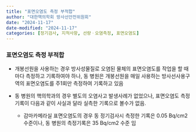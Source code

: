 ```yaml
---
title: "표면오염도 측정 부적합"
author: "대한핵의학회 방사선안전위원회"
date: "2024-11-17"
date-modified: "2024-11-17"
categories: [정기검사, 지적사항, 선량ㆍ오염측정, 표면오염도]
---
```


### 표면오염도 측정 부적합

-   개봉선원을 사용하는 경우 방사성물질로 오염된 물체의 표면오염도를 작업을 할 때마다 측정하고 기록하여야 하나, 동 병원은 개봉선원을 매일 사용하는 방사선사용구역의 표면오염도를 주1회만 측정하여 기록하고 있음

-   동 병원의 핵의학과의 경우 별도의 오염사고 발생사례가 없었으나, 표면오염도 측정기록이 다음과 같이 사실과 달라 실측한 기록으로 볼수가 없음.

    -   감마카메라실 표면오염도의 경우 동 정기검사시 측정한 기록은 0.05 Bq/cm2 수준이나, 동 병원의 측정기록은 35 Bq/cm2 수준 임
